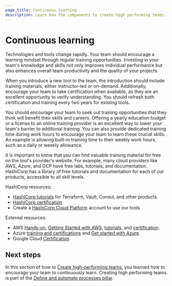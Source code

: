 ```yaml
---
page_title: Continuous learning
description: Learn how the components to create high performing teams.
---
```


# Continuous learning

Technologies and tools change rapidly. Your team should encourage a learning mindset through regular training opportunities. Investing in your team's knowledge and skills not only improves individual performance but also enhances overall team productivity and the quality of your projects.

When you introduce a new tool to the team, the introduction should include training materials; either instructor-led or on-demand. Additionally, encourage your team to take certification when available, as they are an excellent opportunity to verify understanding. You should refresh both certification and training every two years for existing tools.

You should encourage your team to seek out training opportunities that they think will benefit their skills and careers. Offering a yearly education budget or a license to an online training provider is an excellent way to lower your team's barrier to additional training. You can also provide dedicated training time during work hours to encourage your team to learn these crucial skills. An example is allowing built-in training time to their weekly work hours, such as a daily or weekly allowance.

It is important to know that you can find valuable training material for free on the tool's provider's website. For example, many cloud providers like AWS, Azure, and GCP have free labs, tutorials, and documentation. HashiCorp has a library of free tutorials and documentation for each of our products, accessible to all skill levels.

HashiCorp resources:
- [HashiCorp tutorials](https://developer.hashicorp.com/tutorials) for Terraform, Vault, Consul, and other products.
- [HashiCorp certification](https://developer.hashicorp.com/certifications)
- Create a [HashiCorp Cloud Platform](https://portal.cloud.hashicorp.com/sign-in ) account to use our tools

External resources:
- AWS [Hands-on](https://aws.amazon.com/getting-started/hands-on/?getting-started-all.sort-by=item.additionalFields.content-latest-publish-date&getting-started-all.sort-order=desc&awsf.getting-started-category=*all), [Getting Started with AWS](https://aws.amazon.com/getting-started/), [tutorials](https://aws.amazon.com/tutorials/), and [certification](https://aws.amazon.com/certification/).
- Azure [training and certifications](https://azure.microsoft.com/en-us/resources/training-and-certifications#self-directed-training) and [Get started with Azure](https://azure.microsoft.com/en-us/get-started).
- Google Cloud [Certification](https://cloud.google.com/learn/certification?hl=en)

## Next steps

In this section of how to [Create high-performing teams](/well-architected-framework/define-and-automate-processes/create-high-performing-teams), you learned how to encourage your team to continuously learn. Creating high performing teams is part of the [Define and automate processes pillar](/well-architected-framework/define-and-automate-processes).
